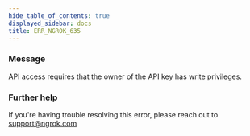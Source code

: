 ```yaml
---
hide_table_of_contents: true
displayed_sidebar: docs
title: ERR_NGROK_635
---
```




### Message

API access requires that the owner of the API key has write privileges.

<ErrorDetails error="err_ngrok_635" />

### Further help

If you're having trouble resolving this error, please reach out to [support@ngrok.com](mailto:support@ngrok.com?subject=Help%20with%20ERR_NGROK_635)
